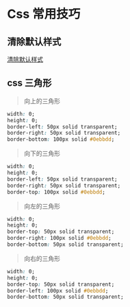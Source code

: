 # Css 常用技巧

## 清除默认样式

[清除默认样式](/download/reset.css)

## css 三角形

> 向上的三角形

```css
width: 0;
height: 0;
border-left: 50px solid transparent;
border-right: 50px solid transparent;
border-bottom: 100px solid #0ebbdd;
```

<div
  style={{
    width: 0,
    height: 0,
    borderLeft: '50px solid transparent',
    borderRight: '50px solid transparent',
    borderBottom: '100px solid #0ebbdd',
  }}
></div>

> 向下的三角形

```css
width: 0;
height: 0;
border-left: 50px solid transparent;
border-right: 50px solid transparent;
border-top: 100px solid #0ebbdd;
```

<div
  style={{
    width: 0,
    height: 0,
    borderLeft: '50px solid transparent',
    borderRight: '50px solid transparent',
    borderTop: '100px solid #0ebbdd',
  }}
></div>

> 向左的三角形

```css
width: 0;
height: 0;
border-top: 50px solid transparent;
border-right: 100px solid #0ebbdd;
border-bottom: 50px solid transparent;
```

<div
  style={{
    width: 0,
    height: 0,
    borderTop: '50px solid transparent',
    borderRight: '100px solid #0ebbdd',
    borderBottom: '50px solid transparent',
  }}
></div>

> 向右的三角形

```css
width: 0;
height: 0;
border-top: 50px solid transparent;
border-left: 100px solid #0ebbdd;
border-bottom: 50px solid transparent;
```

<div
  style={{
    width: 0,
    height: 0,
    borderTop: '50px solid transparent',
    borderLeft: '100px solid #0ebbdd',
    borderBottom: '50px solid transparent',
  }}
></div>
